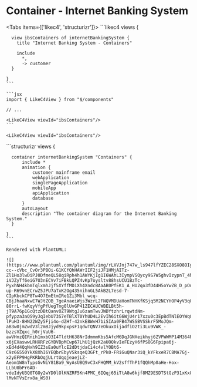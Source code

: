 
# Container - Internet Banking System

<Tabs items={['likec4', 'structurizr']}>
  <Tab>
    ```likec4
    views {

      view ibsContainers of internetBankingSystem {
        title "Internet Banking System - Containers"

        include
          *,
          -> customer
      }

    }
    ```

    ```jsx
    import { LikeC4View } from "$/components"

    // ...

    <LikeC4View viewId="ibsContainers"/>
    ```

    <LikeC4View viewId="ibsContainers"/>
  </Tab>
  <Tab>
    ```structurizr
    views {

      container internetBankingSystem "Containers" {
          include *
          animation {
              customer mainframe email
              webApplication
              singlePageApplication
              mobileApp
              apiApplication
              database
          }
          autoLayout
          description "The container diagram for the Internet Banking System."
      }

    }
    ```

    Rendered with PlantUML:

    ![](https://www.plantuml.com/plantuml/img/rLVVJnj747w_ls947lfYZEC28SXO8OIgYUB6xQ4a4kHXxcvihxZRFUtkOMZL_xspzuipt1aZA6hn0_B-cc--cVbc_CvOr3PBOi-G1KCfQhHAWrIIF2jiJF1HMjAITz-Zl1Ho3lwDiPJ0DfmeQL58qiRph4h1AWYKjIg1I6WAhL3IympVSQycy9S7W5ghvIzypnT_4hmUy594CynYUqRNzZWMSvcGj12IiygxIutfDn7P1Gm7xdI2rnCo1kTKlZ3m_lQyXOW869KcPMzIQbfrG53EOngDAazAHme_-iVJZyTf6eiG7U3nECVv7iFBkLQPZ4vKp7oysltv88hsUCU1BzTc-PyxhNH4kbmTqlxmhJjf5XYffMDiXh4XndcBAaAB0PfEK1_A_HU2qo3fD44H5oYwZB_D_pOnlX-up-R69vnECrwZ5JPU7aTxK2Og435nihnGL5AkB2L7esd-7-CIpKbckCP8Tw4O7EmEtmIRe1Zi3Mbl_wcq-CBjJhaaNxwE7WJtZOB_7geAnaeiWjs3WzrL2FNQVMDUaHomTNHKfKSjq5M2NCYHOP4yV3qOdnU7VenstChuGbx8OmZBSw1cO1S40T_lmLAmsARLcsuDC0oPB6lwMx0k6z50nwPNC-80rrL-fwKqyVfgPfUegTng0lUvGP41ZECAUCWBELBt5h-jT9A76p1GcQtzDBtQanvOZT9WtgJu6zamTwvJWDYtzhrLrqwtdNm-pfypza3aQS9yJqIebU73S7eTBlXT0YhUD4L2EvIh6itG6WjU4r17xzu0c3EpBdTNlEOYWqQLDP-lPuH3-8HN22WZy5Fji4o-dZHf-42nkE8WvH7biSIAa0FB47WSSBVSSkrF5MoJQm-aB3w0jmZwdV3l2mBJjyd9kpxpsF1qdwTQNV7eOkuxDijadfiO2ti3Lu9VWK_-bzzsVZqxc_h0rjVuU6-awVHnzQIRnih1mxbO3I4TldtH638NrIdmmmKbs5AfcM6DqJGNXeikhyj6ZVPWWMP14M364PQsX0AXfiXzPRtBovQ7FeZLl56h3qvEdLvNP-x6jEXaswwLRHXRFzGYBVBpMCwp67LhU1jQzK2aUOQkvIeFEzyH6fPSOG6Fpipa6j-xEd4d4QqNxh9IZ3sEa0uYlcE2dDtjdaCi4c4vlYOBt6-C9z6G550YkX8XhI6YEQbrEbyVSksqeQ3GFt_rPk0-FRiGuQNar3iQ_kYFkxeR7CBMA7Gj-x2yEFP9HgPKRbOqjULrtUqqjeaejLZ-Aeom1W8nTypsGvNiY81Ba9_WyAsUBQ9vC3xFHQMM_kV2sffThP1fQQhMp0aHe-Hox-LLbU0bPr6AD-vdeIdyU3Q0TGOy2wYD0lOlKNZRF5Kn4PMC_6IQqj65iTtA8w6kjf8MZ9ESDTStGzP31xKx8MzRtMrMFXJ3_mVUEsOV2RfkjlVX_a78aZFJAibpTAbPTTU3zd__l7DsCdqknEtpyHE9_Jxv_BoyDeL-lMvNTVsErx8a_WS0)
  </Tab>
</Tabs>
